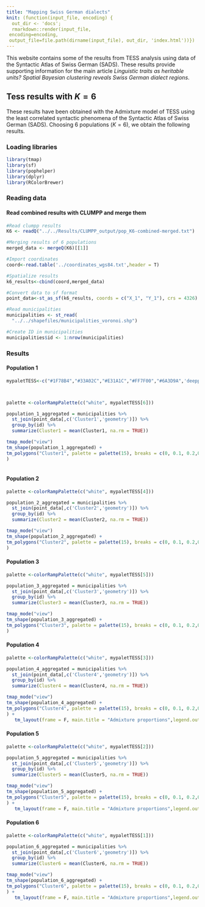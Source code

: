 ```yaml
---
title: "Mapping Swiss German dialects"
knit: (function(input_file, encoding) {
  out_dir <- 'docs';
  rmarkdown::render(input_file,
 encoding=encoding,
 output_file=file.path(dirname(input_file), out_dir, 'index.html'))})
---
```


This website contains some of the results from TESS analysis using data of the Syntactic Atlas of Swiss German (SADS). These results provide supporting information for the main article _Linguistic traits as heritable units? Spatial Bayesian clustering reveals Swiss German dialect regions_. 

<h2>Tess results with $K = 6$</h2>
These results have been obtained with the Admixture model of TESS using the least correlated syntactic phenomena of the Syntactic Atlas of Swiss German (SADS). Choosing 6 populations ($K=6$), we obtain the following results. 

<h3>Loading libraries</h3>
```r
library(tmap)
library(sf)
library(pophelper)
library(dplyr)
library(RColorBrewer)

```


<h3>Reading data </h3>

<h4>Read combined results with CLUMPP and merge them</h4>
```r
#Read clumpp results
K6 <- readQ("../../Results/CLUMPP_output/pop_K6-combined-merged.txt")

#Merging results of 6 populations
merged_data <- mergeQ(K6)[[1]]

#Import coordinates
coord<-read.table('../coordinates_wgs84.txt',header = T)

#Spatialize results
k6_results<-cbind(coord,merged_data)

#Convert data to sf format
point_data<-st_as_sf(k6_results, coords = c("X_1", "Y_1"), crs = 4326)

#Read municipalities
municipalities <- st_read(
  "../../shapefiles/municipalities_voronoi.shp")

#Create ID in municipalities
municipalities$id <- 1:nrow(municipalities)

```


<h3>Results</h3>
<h4>Population 1 </h4>
```r

mypaletTESS<-c("#1F78B4","#33A02C","#E31A1C","#FF7F00","#6A3D9A",'deeppink1')



palette <-colorRampPalette(c("white", mypaletTESS[6]))

population_1_aggregated = municipalities %>%
  st_join(point_data[,c('Cluster1','geometry')]) %>%
  group_by(id) %>%
  summarize(Cluster1 = mean(Cluster1, na.rm = TRUE))

tmap_mode("view")
tm_shape(population_1_aggregated) +
tm_polygons("Cluster1", palette = palette(15), breaks = c(0, 0.1, 0.2,0.3, 0.4, 0.5, 0.6, 0.7, 0.8, 0.9, 1)
) 
 
```

<h4>Population 2 </h4>
```r


palette <-colorRampPalette(c("white", mypaletTESS[4]))

population_2_aggregated = municipalities %>%
  st_join(point_data[,c('Cluster2','geometry')]) %>%
  group_by(id) %>%
  summarize(Cluster2 = mean(Cluster2, na.rm = TRUE))

tmap_mode("view")
tm_shape(population_2_aggregated) +
tm_polygons("Cluster2", palette = palette(15), breaks = c(0, 0.1, 0.2,0.3, 0.4, 0.5, 0.6, 0.7, 0.8, 0.9, 1)
) 
```

<h4>Population 3 </h4>
```r


palette <-colorRampPalette(c("white", mypaletTESS[5]))

population_3_aggregated = municipalities %>%
  st_join(point_data[,c('Cluster3','geometry')]) %>%
  group_by(id) %>%
  summarize(Cluster3 = mean(Cluster3, na.rm = TRUE))

tmap_mode("view")
tm_shape(population_3_aggregated) +
tm_polygons("Cluster3", palette = palette(15), breaks = c(0, 0.1, 0.2,0.3, 0.4, 0.5, 0.6, 0.7, 0.8, 0.9, 1)
) 

```



<h4>Population 4 </h4>
```r

palette <-colorRampPalette(c("white", mypaletTESS[3]))

population_4_aggregated = municipalities %>%
  st_join(point_data[,c('Cluster4','geometry')]) %>%
  group_by(id) %>%
  summarize(Cluster4 = mean(Cluster4, na.rm = TRUE))

tmap_mode("view")
tm_shape(population_4_aggregated) +
tm_polygons("Cluster4", palette = palette(15), breaks = c(0, 0.1, 0.2,0.3, 0.4, 0.5, 0.6, 0.7, 0.8, 0.9, 1)
) +
   tm_layout(frame = F, main.title = "Admixture proportions",legend.outside = T)

```


<h4>Population 5 </h4>
```r


palette <-colorRampPalette(c("white", mypaletTESS[2]))

population_5_aggregated = municipalities %>%
  st_join(point_data[,c('Cluster5','geometry')]) %>%
  group_by(id) %>%
  summarize(Cluster5 = mean(Cluster5, na.rm = TRUE))

tmap_mode("view")
tm_shape(population_5_aggregated) +
tm_polygons("Cluster5", palette = palette(15), breaks = c(0, 0.1, 0.2,0.3, 0.4, 0.5, 0.6, 0.7, 0.8, 0.9, 1)
) +
   tm_layout(frame = F, main.title = "Admixture proportions",legend.outside = T)

```



<h4>Population 6 </h4>
```r

palette <-colorRampPalette(c("white", mypaletTESS[1]))

population_6_aggregated = municipalities %>%
  st_join(point_data[,c('Cluster6','geometry')]) %>%
  group_by(id) %>%
  summarize(Cluster6 = mean(Cluster6, na.rm = TRUE))

tmap_mode("view")
tm_shape(population_6_aggregated) +
tm_polygons("Cluster6", palette = palette(15), breaks = c(0, 0.1, 0.2,0.3, 0.4, 0.5, 0.6, 0.7, 0.8, 0.9, 1)
) +
   tm_layout(frame = F, main.title = "Admixture proportions",legend.outside = T)

```

